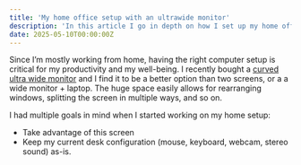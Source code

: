 ```yaml
---
title: 'My home office setup with an ultrawide monitor'
description: 'In this article I go in depth on how I set up my home office so that I can easily switch between my personal computer and my worr laptop.'
date: 2025-05-10T00:00:00Z
---
```




Since I’m mostly working from home, having the right computer setup is critical for my productivity and my well-being. I recently bought a [curved ultra wide monitor](https://consumer.huawei.com/en/monitors/mateview-gt/) and I find it to be a better option than two screens, or a a wide monitor + laptop. The huge space easily allows for rearranging windows, splitting the screen in multiple ways, and so on.

I had multiple goals in mind when I started working on my home setup:

- Take advantage of this screen
- Keep my current desk configuration (mouse, keyboard, webcam, stereo sound) as-is.
